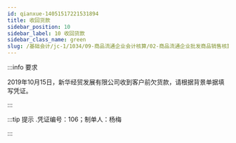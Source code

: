 ---
id: qianxue-14051517221531894
title: 收回货款
sidebar_position: 10
sidebar_label: 10 收回货款
sidebar_class_name: green
slug: /基础会计/jc-1/1034/09-商品流通企业会计核算/02-商品流通企业批发商品销售核算/qianxue-1405151458116810900/qianxue-14051517221531894/收回货款
---

:::info 要求

2019年10月15日，新华经贸发展有限公司收到客户前欠货款，请根据背景单据填写凭证。

:::

:::tip 提示
  .凭证编号：106；制单人：杨梅
:::
